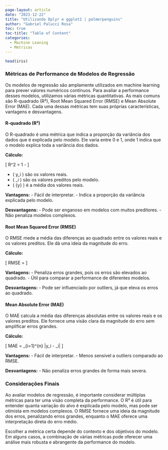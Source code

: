 ```yaml
---
page-layout: article
date: "2023-12-22"
title: "Utilizando Dplyr e ggplot2 | palmerpenguins"
author: "Gabriel Palucci Rosa"
toc: true
toc-title: "Table of Content"
categories:
  - Machine Leaning
  - Metricas
---
```


```r
head(iris)

```

### Métricas de Performance de Modelos de Regressão

Os modelos de regressão são amplamente utilizados em machine learning para prever valores numéricos contínuos. Para avaliar a performance desses modelos, utilizamos várias métricas quantitativas. As mais comuns são R-quadrado (R²), Root Mean Squared Error (RMSE) e Mean Absolute Error (MAE). Cada uma dessas métricas tem suas próprias características, vantagens e desvantagens.

#### R-quadrado (R²)

O R-quadrado é uma métrica que indica a proporção da variância dos dados que é explicada pelo modelo. Ele varia entre 0 e 1, onde 1 indica que o modelo explica toda a variância dos dados.

**Cálculo:**

\[ R\^2 = 1 - \frac{\sum_{i=1}^{n} (y_i - \hat{y}_i)^2}{\sum_{i=1}^{n} (y_i - \bar{y})^2} \]

-   ( y_i ) são os valores reais.
-   ( \hat{y}\_i ) são os valores preditos pelo modelo.
-   ( \bar{y} ) é a média dos valores reais.

**Vantagens:** - Fácil de interpretar. - Indica a proporção da variância explicada pelo modelo.

**Desvantagens:** - Pode ser enganoso em modelos com muitos preditores. - Não penaliza modelos complexos.

#### Root Mean Squared Error (RMSE)

O RMSE mede a média das diferenças ao quadrado entre os valores reais e os valores preditos. Ele dá uma ideia da magnitude do erro.

**Cálculo:**

\[ RMSE = \sqrt{\frac{1}{n} \sum_{i=1}^{n} (y_i - \hat{y}_i)^2} \]

**Vantagens:** - Penaliza erros grandes, pois os erros são elevados ao quadrado. - Útil para comparar a performance de diferentes modelos.

**Desvantagens:** - Pode ser influenciado por outliers, já que eleva os erros ao quadrado.

#### Mean Absolute Error (MAE)

O MAE calcula a média das diferenças absolutas entre os valores reais e os valores preditos. Ele fornece uma visão clara da magnitude do erro sem amplificar erros grandes.

**Cálculo:**

\[ MAE = \frac{1}{n} \sum\_{i=1}\^{n} \|y_i - \hat{y}\_i\| \]

**Vantagens:** - Fácil de interpretar. - Menos sensível a outliers comparado ao RMSE.

**Desvantagens:** - Não penaliza erros grandes de forma mais severa.

### Considerações Finais

Ao avaliar modelos de regressão, é importante considerar múltiplas métricas para ter uma visão completa da performance. O R² é útil para entender quanta variação do alvo é explicada pelo modelo, mas pode ser otimista em modelos complexos. O RMSE fornece uma ideia da magnitude dos erros, penalizando erros grandes, enquanto o MAE oferece uma interpretação direta do erro médio.

Escolher a métrica certa depende do contexto e dos objetivos do modelo. Em alguns casos, a combinação de várias métricas pode oferecer uma análise mais robusta e abrangente da performance do modelo.
